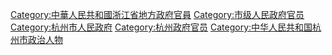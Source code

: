 [[Category:中華人民共和國浙江省地方政府官員|Category:中華人民共和國浙江省地方政府官員]]
[[Category:市级人民政府官员|Category:市级人民政府官员]]
[[Category:杭州市人民政府|Category:杭州市人民政府]]
[[Category:杭州政府官员|Category:杭州政府官员]]
[[Category:中华人民共和国杭州市政治人物|Category:中华人民共和国杭州市政治人物]]